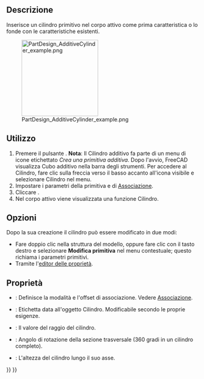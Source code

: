 <languages/>

<div class="mw-translate-fuzzy">
{{Docnav/it|[[PartDesign AdditiveCone/it|Cono additivo]]|[[PartDesign AdditiveEllipsoid/it|Ellissoide additivo]]|[[PartDesign_Workbench/it|PartDesign]]|IconL=PartDesign AdditiveCone.png|IconC=Workbench_PartDesign.svg|IconR=PartDesign AdditiveEllipsoid.png}}
</div>

<div class="mw-translate-fuzzy">
{{GuiCommand/it|Name=PartDesign AdditiveCylinder|Name/it=Cilindro additivo|Workbenches=[[PartDesign Workbench/it|PartDesign]]|MenuLocation=Part Design → Crea una primitiva additiva → Cilindro|Version=0.17|SeeAlso=[[PartDesign CompPrimitiveAdditive/it|Primitive additive]]}}
</div>

==Descrizione==

Inserisce un cilindro primitivo nel corpo attivo come prima caratteristica o lo fonde con le caratteristiche esistenti.

[[File:PartDesign_AdditiveCylinder_example.png|200px]]

==Utilizzo==

<div class="mw-translate-fuzzy">
# Premere il pulsante {{KEY|[[Image:PartDesign AdditiveCylinder.png|24px]] '''Cilindro additivo'''}}. '''Nota''': Il Cilindro additivo fa parte di un menu di icone etichettato ''Crea una primitiva additiva''. Dopo l'avvio, FreeCAD visualizza Cubo additivo nella barra degli strumenti. Per accedere al Cilindro, fare clic sulla freccia verso il basso accanto all'icona visibile e selezionare Cilindro nel menu.
# Impostare i parametri della primitiva e di [[Part_EditAttachment/it|Associazione]].
# Cliccare {{KEY|OK}}.
# Nel corpo attivo viene visualizzata una funzione Cilindro.
</div>

== Opzioni ==

<div class="mw-translate-fuzzy">
{{PartDesign Tools navi/it}}
</div>

<div class="mw-translate-fuzzy">
Dopo la sua creazione il cilindro può essere modificato in due modi:
* Fare doppio clic nella struttura del modello, oppure fare clic con il tasto destro e selezionare '''Modifica primitiva''' nel menu contestuale; questo richiama i parametri primitivi.
* Tramite l'[[Property editor/it|editor delle proprietà]].
</div>

== Proprietà ==

<div class="mw-translate-fuzzy">
* {{PropertyData/it|Attachment}}: Definisce la modalità e l'offset di associazione. Vedere [[Part EditAttachment/it|Associazione]].
* {{PropertyData/it|Label}}: Etichetta data all'oggetto Cilindro. Modificabile secondo le proprie esigenze.
* {{PropertyData/it|Radius}}: Il valore del raggio del cilindro.
* {{PropertyData/it|Angle}}: Angolo di rotazione della sezione trasversale (360 gradi in un cilindro completo).
* {{PropertyData/it|Height}}: L'altezza del cilindro lungo il suo asse.
</div>


<div class="mw-translate-fuzzy">
{{Docnav/it|[[PartDesign AdditiveCone/it|Cono additivo]]|[[PartDesign AdditiveEllipsoid/it|Ellissoide additivo]]|[[PartDesign_Workbench/it|PartDesign]]|IconL=PartDesign AdditiveCone.png|IconC=Workbench_PartDesign.svg|IconR=PartDesign AdditiveEllipsoid.png}}
</div>

{{PartDesign_Tools_navi{{#translation:}}}}
{{Userdocnavi{{#translation:}}}}